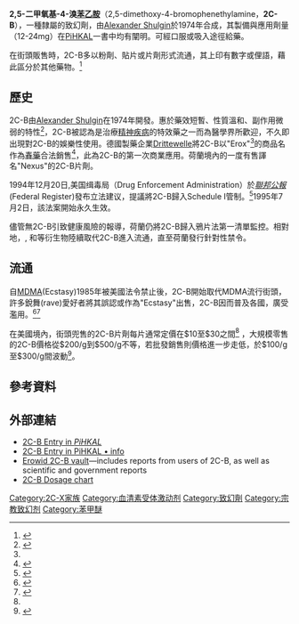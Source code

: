 {{Drugbox
| IUPAC_name    = 2-(4-溴-2,5-二甲氧基苯基)乙胺
| image         = 2C-B.svg
| image2 = 2CBPowder.jpg

<!--Clinical data-->
| tradename                =
| routes_of_administration =
| legal_CA = {{link-en|Schedule III|Schedule III}}
| legal_DE = {{link-en|Anlage I|Anlage I}}
| legal_UK = {{link-en|Class A|Class A}}
| legal_UN = {{link-en|P II|P II}}
| legal_US = {{link-en|Schedule I|Schedule I}}
| legal_status = 

<!--Identifiers-->
| CAS_number_Ref = {{cascite|changed|??}}
| CAS_number = 66142-81-2
| PubChem = 98527
| ChEBI = 189669
| ChEMBL = 292821
| ChemSpiderID = 88978
| DrugBank = DB01537
| UNII = V77772N32H

<!--Chemical data-->
| C=10 | H=14 | Br=1 | N=1 | O=2
| smiles = COc1cc(CCN)c(OC)cc1Br
| StdInChI = 1S/C10H14BrNO2/c1-13-9-6-8(11)10(14-2)5-7(9)3-4-12/h5-6H,3-4,12H2,1-2H3
| StdInChIKey = YMHOBZXQZVXHBM-UHFFFAOYSA-N
}}
{{medical}}

'''2,5-二甲氧基-4-溴[[苯乙胺|苯乙胺]]'''（2,5-dimethoxy-4-bromophenethylamine，'''2C-B'''），一種隸屬{{link-en|2C-X家族|2C's}}的致幻劑，由[[亚历山大·舒尔金|Alexander Shulgin]]於1974年合成，其製備與應用劑量（12-24mg）在[[PiHKAL|PiHKAL]]一書中均有闡明。可經口服或吸入途徑給藥。

在街頭販售時，2C-B多以粉劑、貼片或片劑形式流通，其上印有數字或俚語，藉此區分於其他藥物。<ref name="DEA - Evaluation Section">{{cite web |url=http://www.deadiversion.usdoj.gov/drugs_concern/bromo_dmp/bromo_dmp.pdf |title=2C-B Street Names |date=2011-02-01 |accessdate=2012-09-28 |format=PDF |archiveurl=https://web.archive.org/web/20121016220942/http://www.deadiversion.usdoj.gov/drugs_concern/bromo_dmp/bromo_dmp.pdf |archivedate=2012-10-16 |deadurl=yes }}</ref>
{{TOC limit|3}}

== 歷史 ==

2C-B由[[Alexander_Shulgin|Alexander Shulgin]]在1974年開發。惠於藥效短暫、性質溫和、副作用微弱的特性<ref name="erowid effects">{{cite web | url = http://www.erowid.org/chemicals/2cb/2cb_effects.shtml | title = Erowid 2C-B Vault: Effects | access-date = 2013-09-25 | publisher = [[Erowid|Erowid]] | archive-date = 2021-01-19 | archive-url = https://web.archive.org/web/20210119124231/https://www.erowid.org/chemicals/2cb/2cb_effects.shtml | dead-url = no }}</ref>，2C-B被認為是治療[[精神疾病|精神疾病]]的特效藥之一而為醫學界所歡迎，不久即出現對2C-B的娛樂性使用。德國製藥企業[[Drittewelle|Drittewelle]]將2C-B以"Erox"<ref name="Reappears"/>的商品名作為[[春藥|春藥]]合法銷售<ref name='dritte pack'>{{cite web|title=Drittewelle 2C-B Packaging|url=https://www.erowid.org/chemicals/show_image.php?i=2cb/2cb_pack2.jpg|publisher=Erowid.org|accessdate=2013-09-25|year=2002|archive-date=2019-05-04|archive-url=https://web.archive.org/web/20190504005802/https://www.erowid.org/chemicals/show_image.php?i=2cb%2F2cb_pack2.jpg|dead-url=no}}</ref>，此為2C-B的第一次商業應用。荷蘭境內的{{link-en|smart shop|smart shop}}一度有售諢名"Nexus"的2C-B片劑。

1994年12月20日,美国缉毒局（Drug Enforcement Administration）於''[[聯邦公報|聯邦公報]]''(Federal Register)發布立法建议，提議將2C-B歸入Schedule I管制。<ref name='fedreg'>{{cite journal | title = Schedules of Controlled Substances; Proposed Placement of 4-bromo-2,5-dimethoxyphenethylamine into Schedule I | journal = Federal Register | date = 1994-12-20 | volume = 59 | issue = 243 | page = 65521 | id =  | url = http://isomerdesign.com/Cdsa/FR/59FR65521.pdf | format = PDF | accessdate = 2013-09-26 | archive-date = 2020-10-31 | archive-url = https://web.archive.org/web/20201031125936/http://isomerdesign.com/Cdsa/FR/59FR65521.pdf | dead-url = no }}</ref>1995年7月2日，該法案開始永久生效。{{citation needed|date=September 2013}}

儘管無2C-B引致健康風險的報導，荷蘭仍將2C-B歸入鴉片法第一清單監控。相對地，{{link-en|2C-I|2C-I}}, {{link-en|2C-T-2|2C-T-2}}和{{link-en|2C-T-7|2C-T-7}}等衍生物陸續取代2C-B進入流通，直至荷蘭發行針對性禁令。

==流通==

自[[MDMA|MDMA]](Ecstasy)1985年被美國法令禁止後，2C-B開始取代MDMA流行街頭，許多銳舞(rave)愛好者將其誤認或作為"Ecstasy"出售，2C-B因而普及各國，廣受濫用。<ref name="Gahlinger book">{{cite book|last=Gahlinger|first=Paul|title=Illegal Drugs: A Complete Guide to Their History, Chemistry, Use and Abuse|year=2004|publisher=Penguin|isbn=9780452285057|pages=343–344|url=https://books.google.com/?id=kPszgXPVQAsC&pg=PT463&lpg=PT463#v=onepage&q&f=false}}</ref><ref name=Colombia>{{cite news|last=Pachico|first=Elyssa|title='2CB Now Drug of Choice for Colombia Elite'|url=http://www.insightcrime.org/news-analysis/2c-b-now-drug-of-choice-for-colombia-elite|accessdate=2013-02-11|newspaper=InSight Crime|date=2012-11-01|archive-date=2017-09-25|archive-url=https://web.archive.org/web/20170925182840/http://www.insightcrime.org/news-analysis/2c-b-now-drug-of-choice-for-colombia-elite|dead-url=no}}</ref>

在美國境內，街頭兜售的2C-B片劑每片通常定價在$10至$30之間<ref name="DEA - Evaluation Section" /> ，大規模零售的2C-B價格從$200/g到$500/g不等，若批發銷售則價格進一步走低，於$100/g至$300/g間波動<ref name="Reappears">{{cite web|title=2C-B (Nexus) Reappears on the Club Drug Scene|url=http://www.justice.gov/archive/ndic/pubs0/665/665p.pdf|work=National Drug Intelligence Center|publisher=Department of Justice|accessdate=2013-02-11|date=May 2001|archive-date=2017-07-04|archive-url=https://web.archive.org/web/20170704062744/https://www.justice.gov/archive/ndic/pubs0/665/665p.pdf|dead-url=no}}</ref>。

<!--To be continued-->

== 參考資料 ==
{{Reflist|2}}

== 外部連結 ==
* [http://www.erowid.org/library/books_online/pihkal/pihkal020.shtml 2C-B Entry in ''PiHKAL'']{{Wayback|url=http://www.erowid.org/library/books_online/pihkal/pihkal020.shtml |date=20181122134107 }}
* [http://pihkal.info/read.php?domain=pk&id=20 2C-B Entry in PiHKAL • info]{{Wayback|url=http://pihkal.info/read.php?domain=pk&id=20 |date=20190918183532 }}
* [http://www.erowid.org/chemicals/2cb/2cb.shtml Erowid 2C-B vault]{{Wayback|url=http://www.erowid.org/chemicals/2cb/2cb.shtml |date=20190426223740 }}—includes reports from users of 2C-B, as well as scientific and government reports
* [http://www.erowid.org/chemicals/2cb/2cb_dose.shtml 2C-B Dosage chart]{{Wayback|url=http://www.erowid.org/chemicals/2cb/2cb_dose.shtml |date=20190503135223 }}


[[Category:2C-X家族|Category:2C-X家族]]
[[Category:血清素受体激动剂|Category:血清素受体激动剂]]
[[Category:致幻劑|Category:致幻劑]]
[[Category:宗教致幻剂|Category:宗教致幻剂]]
[[Category:苯甲醚|Category:苯甲醚]]
